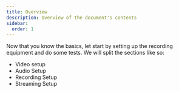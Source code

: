 ---
title: Overview
description: Overview of the document's contents
sidebar:
  order: 1
---


Now that you know the basics, let start by setting up the recording equipment and do some tests. We will split the sections like so:

- Video setup
- Audio Setup
- Recording Setup
- Streaming Setup
